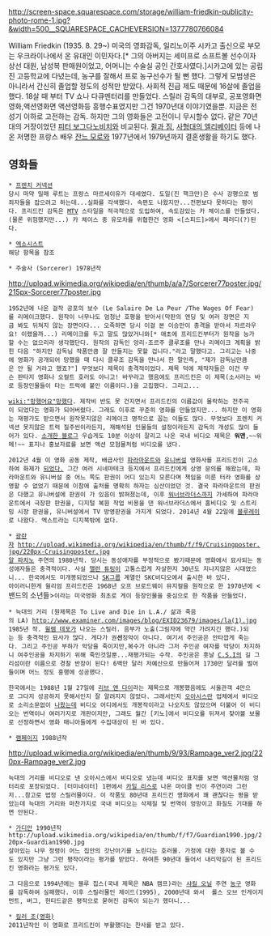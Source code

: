 http://screen-space.squarespace.com/storage/william-friedkin-publicity-photo-rome-1.jpg?&width=500__SQUARESPACE_CACHEVERSION=1377780766084

William Friedkin
(1935. 8. 29~)
미국의 영화감독, 일리노이주 시카고 출신으로 부모는 우크라이나에서 온 유대인 이민자다.[* 그의 아버지는 세미프로 소프트볼 선수이자 상선 대원, 남성복 판매원이었고, 어머니는 수술실 공인 간호사였다.]시카고에 있는 공립 진 고등학교에 다녔는데, 농구를 잘해서 프로 농구선수가 될 뻔 했다. 그렇게 모범생은 아니라서 간신히 졸업할 정도의 성적만 받았다. 사회적 진급 제도 때문에 16살에 졸업을 했다. 18살 때 부터 TV 쇼나 다큐멘터리를 만들었다. 스릴러 감독의 대부로, 공포영화면 영화,액션영화면 액션영화등 흥행수표였지만 그건 1970년대 이야기였을뿐. 지금은 전성기 이하로 고전하는 감독. 하지만 그의 영화들은 고전이니 무시할수 없다. 같은 70년대의 거장이었던 [[피터 보그다노비치]]와 비교된다.
[[쥘과 짐]], [[사형대의 엘리베이터]] 등에 나온 저명한 프랑스 배우 [[잔느 모로]]와 1977년에서 1979년까지 결혼생활을 하기도 했다.

== 영화들 ==
 * [[프렌치 커넥션]]
 당시 마약 밀매 루트는 프랑스 마르세이유가 대세였다. 도일(진 핵크만)은 수사 강행으로 범죄자들을 잡으려고 하는데...실화를 각색했다. 속편도 나왔지만...전편보다 못하다는 평이다. 프리드킨 감독은 [[MTV]] 스타일을 적극적으로 도입하여, 속도감있는 카 체이스를 만들었다.(물론 위험했지만...) 카 체이스 중 유모차를 위협한건 영화 <[스피드]>에서 패러디(?)된다.

 * [[엑소시스트]]
 해당 항목을 참조

 * 주술사 (Sorcerer) 1978년작
http://upload.wikimedia.org/wikipedia/en/thumb/a/a7/Sorcerer77poster.jpg/215px-Sorcerer77poster.jpg
 1952년에 나온 걸작 공포의 보수 (Le Salaire De La Peur /The Wages Of Fear)를 리메이크했다. 원작이 너무나도 엄청난 호평을 받아서(막판의 엔딩 및 여러 장면은 지금 봐도 뒤쳐지 않는 장면이다... 오죽하면 당시 이걸 본 이승만이 충격을 받아서 자르라우요! 이랬을까...) 리메이크를 두고 말도 많았거니와[* 애초에 프리드킨부터가 원작을 능가할 수는 없으리라 생각했단다. 원작의 감독인 앙리-조르주 클루조를 만나 리메이크 계획을 밝힌 다음 "하지만 감독님 작품만큼 잘 만들지는 못할 겁니다."라고 말했다고. 그리고는 나중에 영화가 공개되어 망했을 때 다시 클루조 감독을 만나서 한 말인즉, "제가 감독님만큼은 안 될 거라고 했죠?"] 무엇보다 제목이 충격적이었다. 제목 덕에 제작자들은 이건 무슨 판타지 영화나 오컬트 호러도 아니고! 바꾸라고 했음에도 프리드킨은 이 제목(소서러는 바로 등장인물들이 타는 트럭에 붙인 이름이다.)을 고집했다. 그리고...

 [[wiki:"망했어요"망했다]]. 제작비 반도 못 건지면서 프리드킨의 이름값이 몰락하는 전주곡이 되었다는 영화가 되어버렸다. 그래도 이후로 꾸준히 영화를 만들었지만... 하지만 이 영화는 재평가도 받으면서 원작못지않은 리메이크 명작으로 꼽는 이들도 많다. 무엇보다 프렌치 커넥션 못지않은 트럭 질주씬이라든지, 재해석된 인물들의 설정이라든지 감독의 개성도 많이 들어가 있다. [http://pennyway.net/1175?&t__nil_main_blogreview=text 소개한 블로그] 우습게도 10분 이상이 잘리고 나온 국내 비디오 제목은 '''워맨''',~~워메!~~ 표지나 홍보자료를 보면 액션 모험물처럼 비디오를 냈다.

 2012년 4월 이 영화 공동 제작, 배급사인 [[파라마운트]]와 [[유니버설]] 영화사를 프리드킨이 고소하여 화제가 [http://itsgut.tistory.com/251 되었다.] 그간 여러 시네마테크 등지에서 프리드킨에게 상영 문의를 해왔는데, 파라마운트와 유니버설 중 어느 쪽도 판권이 어디 있는지 모른다며 책임을 미룬 터라 영화를 상영할 수 없었기 때문에 이참에 출처를 명확히 하자는 심산이었던 것. 결국 파라마운트의 판권은 다했고 유니버설에 판권이 가 있음이 밝혀졌는데, 이후 [[워너브라더스]]까지 가세하여 파라마운트에서 극장판 판권을, 디지털 복원 작업 비용을 댄 워너브라더스에서 홈비디오 및 스트리밍 시장 판권을, 유니버설에서 TV 방영판권을 가지게 되었다. 2014년 4월 22일에 [http://www.blu-ray.com/movies/Sorcerer-Blu-ray/68651/#Review 블루레이]로 나왔다. 엑스트라는 디지북밖에 없다.

 * [[광란자]] http://upload.wikimedia.org/wikipedia/en/thumb/f/f9/Cruisingposter.jpg/220px-Cruisingposter.jpg
 [[알 파치노]] 주연의 1980년작. 당시는 동성애자를 부정적으로 봤기때문에 영화에서 묘사되는 동성애자들은 충격적이다. 사실 [[앨런 튜링]]이 고통스럽게 자살한지 30년도 지나지않은 시대였으니... 한국에서도 미개봉되었으나 [[SK그룹]] 계열인 SKC비디오에서 출시한 바 있다. 
 아이러니한게 윌리엄 프리드킨은 1968년 오프 브로드웨이 뮤지컬을 원작으로 한 1970년에 <밴드의 소년들>이라는 미국영화 최초로 게이 등장인물을 중심으로 한 작품을 만들었다. 

 * 늑대의 거리 (원제목은 To Live and Die in L.A./ 삶과 죽음의 LA) http://www.examiner.com/images/blog/EXID23679/images/la(1).jpg
 1985년 작. [[윌렘 데포]]가 나오는 스릴러. 음부가 노출(그림자에 약간 가려지긴 했다.)되는 등 충격적인 묘사가 많다. 게다가 권'''선'''징악이 아니다. 여기서 주인공은 안타깝게 죽는다. 그리고 주인공 부하가 악당을 죽이지만,복수가 아니라 그저 주인공 여자를 악당이 차지하니 여주인공을 차지하기 위해 죽인것일뿐...재평가되는 수작. 주인공은 훗날 [[C.S.I]]의 길 그리섬이란 이름으로 경찰 반장이 된다! 6백만 달러 저예산으로 만들어져 1730만 달러를 벌어들이며 어느 정도 흥행에 성공했다.

 한국에서는 1988년 1월 27일에 [http://m.blog.naver.com/townsley/110134783451 리브 앤 다이]라는 제목으로 개봉했음에도 서울관객 4만으로 그다지 성공하지 못해서인지 잘 알려지지 않았다. 그래서인지 [[오아시스]]란 업체에서 비디오로 소리소문없이 [http://blog.naver.com/muktongx/130153224000 나왔는데] 비디오 어디에서도 개봉작이라고 나오지도 않았으며 더불어 이 비디오는 번역이나 여러가지로 개판이지만, 그래도 월간 [키노]에서 비디오를 뒤져서 찾아볼 보물로 선정하면서 영화 매니아들에게 수집대상이 된 바 있다.

 * [[램페이지]] 1988년작
http://upload.wikimedia.org/wikipedia/en/thumb/9/93/Rampage_ver2.jpg/220px-Rampage_ver2.jpg 
 늑대의 거리를 비디오로 낸 오아시스에서 비디오로 냈는데 비디오 표지를 보면 액션물처럼 엉터리로 포장되었다. [터미네이터] 1편에서 [[카일 리스]]로 나온 마이클 빈이 주연이라 그런지...참고로 법정 스릴러물이다. 이 작품도 80년대 프리드킨 영화에서 꽤 괜찮다는 평을 받았는데 늑대의 거리와 마찬가지로 국내 비디오는 삭제질 및 번역이 엉망이고 화질도 기대를 하면 안된다.

 * [[가디안]] 1990년작http://upload.wikimedia.org/wikipedia/en/thumb/f/f7/Guardian1990.jpg/220px-Guardian1990.jpg
 살아있는 나무 정령이 어느 집안의 갓난아기를 노린다는 호러물. 가정에 대한 풍자로 볼 수도 있지만 그냥 그런 평작이라는 평가를 받았다. 하여튼 90년대 들어서 내리막길이 된 프리드킨 영화라는 평가도 있다.

 그 다음으로 1994년에는 블루 칩스(국내 제목은 NBA 캠프)라는 [[샤킬 오닐]] 주연 [[농구]] 영화를 감독하여 실패했다. 이후 스릴러물인 제이드(1995), 2000년대 와서  롤스 오브 인게이지먼트, 버그, 헌티드같은 평작으로 묻혀진 감독이 되는가 했더니...

 * [[킬러 조(영화)]] 
 2011년작인 이 영화로 프리드킨이 부활했다는 찬사를 받고 있다.
